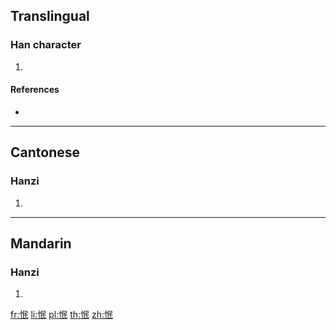 {{character info/new}}
==Translingual==

===Han character===
{{Han char|rn=61|rad=心|as=05|sn=8|four=97047|canj=PRVP|ids=⿰忄民}}

# {{defn|Han|sort=心05}}

====References====
* {{Han ref|kx=0379.140|dkj=10428|dj=0707.220|hdz=42288.020|uh=600B|ud=24587|bh=CC7E|bd=52350}}

----

==Cantonese==

===Hanzi===
{{yue-hanzi|jyut=man4|y=man4}}

# {{defn|lang=yue|sort=心05}}

----

==Mandarin==

===Hanzi===
{{cmn-hanzi|pin=[[mín]] ([[min2]])|wg=min<sup>2</sup>}}

# {{defn|lang=cmn|sort=心05}}

[[fr:怋]]
[[li:怋]]
[[pl:怋]]
[[th:怋]]
[[zh:怋]]